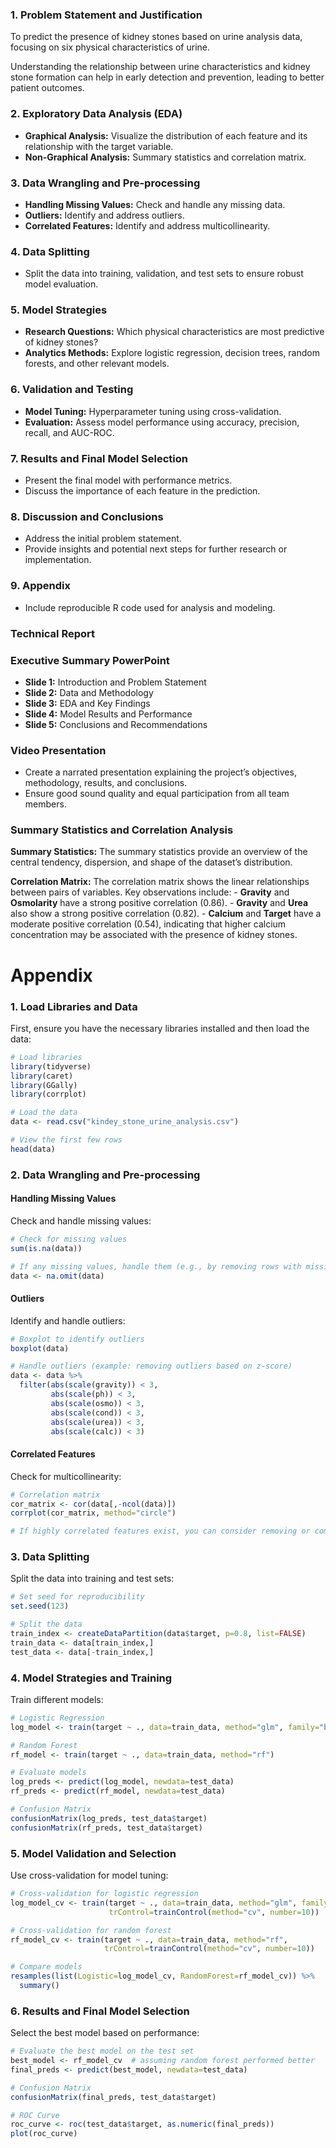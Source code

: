 ### 1. Problem Statement and Justification

To predict the presence of kidney stones based on urine analysis data, focusing on six physical characteristics of urine.

Understanding the relationship between urine characteristics and kidney stone formation can help in early detection and prevention, leading to better patient outcomes.

### 2. Exploratory Data Analysis (EDA)

-   **Graphical Analysis:** Visualize the distribution of each feature and its relationship with the target variable.
-   **Non-Graphical Analysis:** Summary statistics and correlation matrix.

### 3. Data Wrangling and Pre-processing

-   **Handling Missing Values:** Check and handle any missing data.
-   **Outliers:** Identify and address outliers.
-   **Correlated Features:** Identify and address multicollinearity.

### 4. Data Splitting

-   Split the data into training, validation, and test sets to ensure robust model evaluation.

### 5. Model Strategies

-   **Research Questions:** Which physical characteristics are most predictive of kidney stones?
-   **Analytics Methods:** Explore logistic regression, decision trees, random forests, and other relevant models.

### 6. Validation and Testing

-   **Model Tuning:** Hyperparameter tuning using cross-validation.
-   **Evaluation:** Assess model performance using accuracy, precision, recall, and AUC-ROC.

### 7. Results and Final Model Selection

-   Present the final model with performance metrics.
-   Discuss the importance of each feature in the prediction.

### 8. Discussion and Conclusions

-   Address the initial problem statement.
-   Provide insights and potential next steps for further research or implementation.

### 9. Appendix

-   Include reproducible R code used for analysis and modeling.

### Technical Report


### Executive Summary PowerPoint

-   **Slide 1:** Introduction and Problem Statement
-   **Slide 2:** Data and Methodology
-   **Slide 3:** EDA and Key Findings
-   **Slide 4:** Model Results and Performance
-   **Slide 5:** Conclusions and Recommendations

### Video Presentation

-   Create a narrated presentation explaining the project's objectives, methodology, results, and conclusions.
-   Ensure good sound quality and equal participation from all team members.


### Summary Statistics and Correlation Analysis

**Summary Statistics:** The summary statistics provide an overview of the central tendency, dispersion, and shape of the dataset's distribution.

**Correlation Matrix:** The correlation matrix shows the linear relationships between pairs of variables. Key observations include: - **Gravity** and **Osmolarity** have a strong positive correlation (0.86). - **Gravity** and **Urea** also show a strong positive correlation (0.82). - **Calcium** and **Target** have a moderate positive correlation (0.54), indicating that higher calcium concentration may be associated with the presence of kidney stones.

# Appendix


### 1. Load Libraries and Data

First, ensure you have the necessary libraries installed and then load the data:

```r
# Load libraries
library(tidyverse)
library(caret)
library(GGally)
library(corrplot)

# Load the data
data <- read.csv("kindey_stone_urine_analysis.csv")

# View the first few rows
head(data)
```

### 2. Data Wrangling and Pre-processing

#### Handling Missing Values

Check and handle missing values:

```r
# Check for missing values
sum(is.na(data))

# If any missing values, handle them (e.g., by removing rows with missing values)
data <- na.omit(data)
```

#### Outliers

Identify and handle outliers:

```r
# Boxplot to identify outliers
boxplot(data)

# Handle outliers (example: removing outliers based on z-score)
data <- data %>%
  filter(abs(scale(gravity)) < 3,
         abs(scale(ph)) < 3,
         abs(scale(osmo)) < 3,
         abs(scale(cond)) < 3,
         abs(scale(urea)) < 3,
         abs(scale(calc)) < 3)
```

#### Correlated Features

Check for multicollinearity:

```r
# Correlation matrix
cor_matrix <- cor(data[,-ncol(data)])
corrplot(cor_matrix, method="circle")

# If highly correlated features exist, you can consider removing or combining them
```

### 3. Data Splitting

Split the data into training and test sets:

```r
# Set seed for reproducibility
set.seed(123)

# Split the data
train_index <- createDataPartition(data$target, p=0.8, list=FALSE)
train_data <- data[train_index,]
test_data <- data[-train_index,]
```

### 4. Model Strategies and Training

Train different models:

```r
# Logistic Regression
log_model <- train(target ~ ., data=train_data, method="glm", family="binomial")

# Random Forest
rf_model <- train(target ~ ., data=train_data, method="rf")

# Evaluate models
log_preds <- predict(log_model, newdata=test_data)
rf_preds <- predict(rf_model, newdata=test_data)

# Confusion Matrix
confusionMatrix(log_preds, test_data$target)
confusionMatrix(rf_preds, test_data$target)
```

### 5. Model Validation and Selection

Use cross-validation for model tuning:

```r
# Cross-validation for logistic regression
log_model_cv <- train(target ~ ., data=train_data, method="glm", family="binomial",
                      trControl=trainControl(method="cv", number=10))

# Cross-validation for random forest
rf_model_cv <- train(target ~ ., data=train_data, method="rf",
                     trControl=trainControl(method="cv", number=10))

# Compare models
resamples(list(Logistic=log_model_cv, RandomForest=rf_model_cv)) %>%
  summary()
```

### 6. Results and Final Model Selection

Select the best model based on performance:

```r
# Evaluate the best model on the test set
best_model <- rf_model_cv  # assuming random forest performed better
final_preds <- predict(best_model, newdata=test_data)

# Confusion Matrix
confusionMatrix(final_preds, test_data$target)

# ROC Curve
roc_curve <- roc(test_data$target, as.numeric(final_preds))
plot(roc_curve)
```




